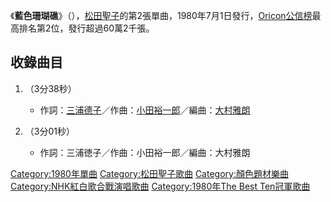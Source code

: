 {{unreferenced|time=2019-03-19}}
《'''藍色珊瑚礁'''》（{{lang-ja|青い珊瑚礁}}），[[松田聖子|松田聖子]]的第2張單曲，1980年7月1日發行，[[Oricon公信榜|Oricon公信榜]]最高排名第2位，發行超過60萬2千張。

== 收錄曲目 ==
#{{lang|ja|青い珊瑚礁}}（3分38秒）
#*作詞：[[三浦德子|三浦德子]]／作曲：[[小田裕一郎|小田裕一郎]]／編曲：[[大村雅朗|大村雅朗]]
#{{lang|ja|TRUE LOVE〜そっとくちづけて}}（3分01秒）
#*作詞：三浦徳子／作曲：小田裕一郎／編曲：大村雅朗

{{選拔高等學校野球大會入場進行曲}}

{{DEFAULTSORT:Aoisangoshyō}}
[[Category:1980年單曲|Category:1980年單曲]]
[[Category:松田聖子歌曲|Category:松田聖子歌曲]]
[[Category:顏色題材樂曲|Category:顏色題材樂曲]]
[[Category:NHK紅白歌合戰演唱歌曲|Category:NHK紅白歌合戰演唱歌曲]]
[[Category:1980年The_Best_Ten冠軍歌曲|Category:1980年The Best Ten冠軍歌曲]]